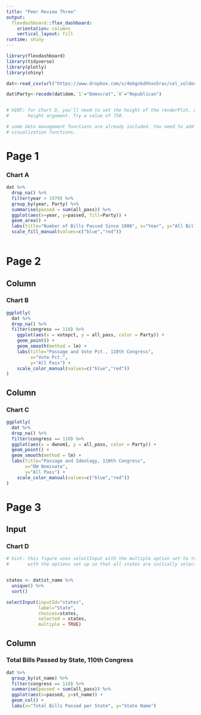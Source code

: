 ```yaml
---
title: "Peer Review Three"
output: 
  flexdashboard::flex_dashboard:
    orientation: columns
    vertical_layout: fill
runtime: shiny
---
```


```r
library(flexdashboard)
library(tidyverse)
library(plotly)
library(shiny)

dat<-read_csv(url("https://www.dropbox.com/s/4ebgnkdhhxo5rac/cel_volden_wiseman%20_coursera.csv?raw=1"))

dat$Party<-recode(dat$dem,`1`="Democrat",`0`="Republican")


# HINT: for Chart D, you'll need to set the height of the renderPlot, using the
#       height argument. Try a value of 750.

# some data management functions are already included. You need to add the
# visualization functions.

```


Page 1
======

### Chart A


```r
dat %>% 
  drop_na() %>% 
  filter(year > 1979) %>% 
  group_by(year, Party) %>% 
  summarise(passed = sum(all_pass)) %>% 
  ggplot(aes(x=year, y=passed, fill=Party)) +
  geom_area() +
  labs(title="Number of Bills Passed Since 1980", x="Year", y="All Bills Passed") +
  scale_fill_manual(values=c("blue","red"))
           

```

Page 2 {data-orientation=columns}
===================================== 

Column
-------    

### Chart B

```r
ggplotly(
  dat %>%
  drop_na() %>%
  filter(congress == 110) %>%
    ggplot(aes(x = votepct, y = all_pass, color = Party)) +
    geom_point() +
    geom_smooth(method = lm) +
    labs(title="Passage and Vote Pct., 110th Congress",
         x="Vote Pct.",
         y="All Pass") +
    scale_color_manual(values=c("blue","red"))
)
```

Column
-------    

### Chart C

```r
ggplotly(
  dat %>%
  drop_na() %>%
  filter(congress == 110) %>%
  ggplot(aes(x = dwnom1, y = all_pass, color = Party)) +
  geom_point() +
  geom_smooth(method = lm) +
  labs(title="Passage and Ideology, 110th Congress",
       x="DW Nominate",
       y="All Pass") +
    scale_color_manual(values=c("blue","red"))
)
```

Page 3
======

Input{.sidebar}
----------------------------------------------------------------

### Chart D

```r

# hint: this figure uses selectInput with the multiple option set to true and
#       with the options set up so that all states are initially selected.


states <- dat$st_name %>% 
  unique() %>% 
  sort()

selectInput(inputId="states",
            label="State",
            choices=states,
            selected = states,
            multiple = TRUE)
```


Column{data-height=750}
----------------------------------------------------------------
### Total Bills Passed by State, 110th Congress

```r
dat %>% 
  group_by(st_name) %>% 
  filter(congress == 110) %>%
  summarise(passed = sum(all_pass)) %>% 
  ggplot(aes(x=passed, y=st_name)) +
  geom_col() +
  labs(x="Total Bills Passed per State", y="State Name")

```

